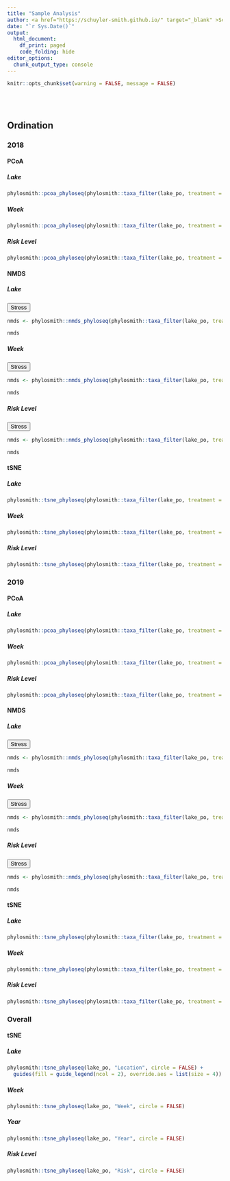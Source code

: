 ```yaml
---
title: "Sample Analysis"
author: <a href="https://schuyler-smith.github.io/" target="_blank" >Schuyler D. Smith</a>
date: "`r Sys.Date()`"
output:
  html_document:
    df_print: paged
    code_folding: hide
editor_options: 
  chunk_output_type: console
---
```

```r
knitr::opts_chunk$set(warning = FALSE, message = FALSE)
```
<br>
<br>

## Ordination {.tabset .tabset-pills}

### 2018  {.tabset .tabset-pills}
#### PCoA  {.tabset .tabset-pills}
##### Lake
```r
phylosmith::pcoa_phyloseq(phylosmith::taxa_filter(lake_po, treatment = "Year", subset = "2018"), "Location", circle = FALSE)
```

##### Week
```r
phylosmith::pcoa_phyloseq(phylosmith::taxa_filter(lake_po, treatment = "Year", subset = "2018"), "Week", circle = FALSE)
```

##### Risk Level
```r
phylosmith::pcoa_phyloseq(phylosmith::taxa_filter(lake_po, treatment = "Year", subset = "2018"), "Risk", circle = FALSE)
```

#### NMDS  {.tabset .tabset-pills}
##### Lake
<button class="btn btn-primary" data-toggle="collapse" data-target="#BlockName1"> Stress </button>  
<div id="BlockName1" class="collapse"> 
```r
nmds <- phylosmith::nmds_phyloseq(phylosmith::taxa_filter(lake_po, treatment = "Year", subset = "2018"), "Location", circle = FALSE)
```
</div>
```r
nmds
```

##### Week
<button class="btn btn-primary" data-toggle="collapse" data-target="#BlockName2"> Stress </button>  
<div id="BlockName2" class="collapse"> 
```r
nmds <- phylosmith::nmds_phyloseq(phylosmith::taxa_filter(lake_po, treatment = "Year", subset = "2018"), "Week", circle = FALSE)
```
</div>
```r
nmds
```

##### Risk Level
<button class="btn btn-primary" data-toggle="collapse" data-target="#BlockName3"> Stress </button>  
<div id="BlockName3" class="collapse"> 
```r
nmds <- phylosmith::nmds_phyloseq(phylosmith::taxa_filter(lake_po, treatment = "Year", subset = "2018"), "Risk", circle = FALSE)
```
</div>
```r
nmds
```

#### tSNE  {.tabset .tabset-pills}
##### Lake
```r
phylosmith::tsne_phyloseq(phylosmith::taxa_filter(lake_po, treatment = "Year", subset = "2018"), "Location", circle = FALSE)
```

##### Week
```r
phylosmith::tsne_phyloseq(phylosmith::taxa_filter(lake_po, treatment = "Year", subset = "2018"), "Week", circle = FALSE)
```

##### Risk Level
```r
phylosmith::tsne_phyloseq(phylosmith::taxa_filter(lake_po, treatment = "Year", subset = "2018"), "Risk", circle = FALSE)
```


### 2019  {.tabset .tabset-pills}
#### PCoA  {.tabset .tabset-pills}
##### Lake
```r
phylosmith::pcoa_phyloseq(phylosmith::taxa_filter(lake_po, treatment = "Year", subset = "2019"), "Location", circle = FALSE)
```

##### Week
```r
phylosmith::pcoa_phyloseq(phylosmith::taxa_filter(lake_po, treatment = "Year", subset = "2019"), "Week", circle = FALSE)
```

##### Risk Level
```r
phylosmith::pcoa_phyloseq(phylosmith::taxa_filter(lake_po, treatment = "Year", subset = "2019"), "Risk", circle = FALSE)
```

#### NMDS {.tabset .tabset-pills}
##### Lake
<button class="btn btn-primary" data-toggle="collapse" data-target="#BlockName4"> Stress </button>  
<div id="BlockName4" class="collapse"> 
```r
nmds <- phylosmith::nmds_phyloseq(phylosmith::taxa_filter(lake_po, treatment = "Year", subset = "2019"), "Location", circle = FALSE)
```
</div>
```r
nmds
```

##### Week
<button class="btn btn-primary" data-toggle="collapse" data-target="#BlockName5"> Stress </button>  
<div id="BlockName5" class="collapse"> 
```r
nmds <- phylosmith::nmds_phyloseq(phylosmith::taxa_filter(lake_po, treatment = "Year", subset = "2019"), "Week", circle = FALSE)
```
</div>
```r
nmds
```

##### Risk Level
<button class="btn btn-primary" data-toggle="collapse" data-target="#BlockName6"> Stress </button>  
<div id="BlockName6" class="collapse"> 
```r
nmds <- phylosmith::nmds_phyloseq(phylosmith::taxa_filter(lake_po, treatment = "Year", subset = "2019"), "Risk", circle = FALSE)
```
</div>
```r
nmds
```

#### tSNE
##### Lake
```r
phylosmith::tsne_phyloseq(phylosmith::taxa_filter(lake_po, treatment = "Year", subset = "2019"), "Location", circle = FALSE)
```

##### Week
```r
phylosmith::tsne_phyloseq(phylosmith::taxa_filter(lake_po, treatment = "Year", subset = "2019"), "Week", circle = FALSE)
```

##### Risk Level
```r
phylosmith::tsne_phyloseq(phylosmith::taxa_filter(lake_po, treatment = "Year", subset = "2019"), "Risk", circle = FALSE)
```


### Overall {.tabset .tabset-pills}
#### tSNE {.tabset .tabset-pills}
##### Lake
```r
phylosmith::tsne_phyloseq(lake_po, "Location", circle = FALSE) + 
  guides(fill = guide_legend(ncol = 2), override.aes = list(size = 4))
```

##### Week
```r
phylosmith::tsne_phyloseq(lake_po, "Week", circle = FALSE)
```

##### Year
```r
phylosmith::tsne_phyloseq(lake_po, "Year", circle = FALSE)
```

##### Risk Level
```r
phylosmith::tsne_phyloseq(lake_po, "Risk", circle = FALSE)
```




